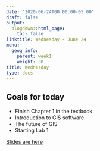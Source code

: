 ```yaml
---
date: "2020-06-24T00:00:00-05:00"
draft: false
output:
  blogdown::html_page:
    toc: false
linktitle: Wednesday - June 24
menu:
  geog_info:
    parent: week1
    weight: 30
title: Wednesday
type: docs
---
```


## Goals for today

- Finish Chapter 1 in the textbook
- Introduction to GIS software
- The future of GIS
- Starting Lab 1

[Slides are here](https://murraygeo.com/slides/intro_geographic_information/Day03/slides.html)